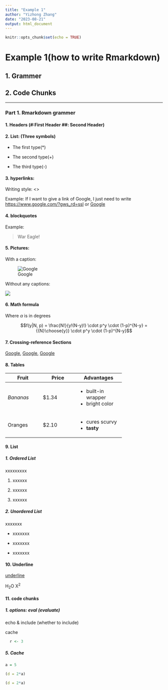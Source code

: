 ---
title: "Example 1"
author: "Yizhong Zhang"
date: "2023-08-21"
output: html_document
---

```{r setup, include=FALSE}
knitr::opts_chunk$set(echo = TRUE)
```

# Example 1(how to write Rmarkdown)

## 1. Grammer

## 2. Code Chunks

---
### Part 1. Rmarkdown grammer

#### 1. Headers (#:First Header ##: Second Header)

#### 2. List: (Three symbols)

* The first type(*)

+ The second type(+)

- The third type(-)

#### 3. hyperlinks: 

Writing style: <>

Example: If I want to give a link of Google, I just need to write <https://www.google.com/?gws_rd=ssl>
or [Google](https://www.google.com/?gws_rd=ssl)

#### 4. blockquotes

Example: 

> War Eagle!

#### 5. Pictures:

With a caption:

![Google](https://www.google.com/images/branding/googlelogo/2x/googlelogo_color_272x92dp.png)

Without any captions:

![](https://www.google.com/images/branding/googlelogo/2x/googlelogo_color_272x92dp.png)

#### 6. Math formula

Where $\alpha$ is in degrees

$$f(y|N, p) = \frac{N!}{y!(N-y)!} \cdot p^y \cdot (1-p)^{N-y}
= {{N}\choose{y}} \cdot p^y \cdot (1-p)^{N-y}$$

#### 7. Crossing-reference Sections

[Google][id], [Google][id], [Google][id]

[id]:https://www.google.com/

#### 8. Tables

+---------------+---------------+--------------------+
| Fruit         | Price         | Advantages         |
+===============+===============+====================+
| *Bananas*     | $1.34         | - built-in wrapper |
|               |               | - bright color     |
+---------------+---------------+--------------------+
| Oranges       | $2.10         | - cures scurvy     |
|               |               | - **tasty**        |
+---------------+---------------+--------------------+

#### 9. List

##### 1. Ordered List

xxxxxxxxx

1. xxxxxx

2. xxxxxx

3. xxxxxx

##### 2. Unordered List

xxxxxxx

- xxxxxxx

- xxxxxxx

- xxxxxxx

#### 10. Underline

<u>underline</u>

H~2~O           X^2^        

#### 11. code chunks

##### 1. options: eval (evaluate)
            
  echo & include (whether to include)
            
  cache

```{r, echo=TRUE}
  r <- 3
```

##### 5. Cache

```{r computeA, cache=TRUE}
a = 5
```

```{r, cache=TRUE}
(d = 2*a)
```

```{r, cache=TRUE, dependson="computeA"}
(d = 2*a)
```









